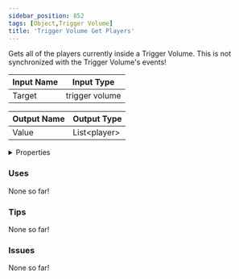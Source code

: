 ```yaml
---
sidebar_position: 852
tags: [Object,Trigger Volume]
title: 'Trigger Volume Get Players'
---
```


Gets all of the players currently inside a Trigger Volume. This is not synchronized with the Trigger Volume's events!



<IChip uuid="4c23af85-e05c-4be7-a708-c2f0cc67ebec"/>

| Input Name | Input Type |
|-----------|-----------|
| Target | trigger volume |

| Output Name | Output Type |
|-----------|-----------|
| Value | List\<player\> |


<details>
  <summary>Properties</summary>
  <div>
    <div>
    <table>
      <thead>
        <tr>
          <th>Is beta required?</th>
          <th>No</th>
        </tr>
        <tr>
          <th>Is this chip a trolling risk?</th>
          <th>No</th>
        </tr>
        <tr>
          <th>Is this chip a role assignment risk?</th>
          <th>No</th>
        </tr>
        <tr>
          <th>Chip UUID</th>
          <th>4c23af85-e05c-4be7-a708-c2f0cc67ebec</th>
        </tr>
        <tr>
          <th>Room availability</th>
          <th>Available everywhere</th>
        </tr>
      </thead>
    </table>
    </div>
  </div>
</details>

### Uses

None so far!

### Tips

None so far!

### Issues

None so far!